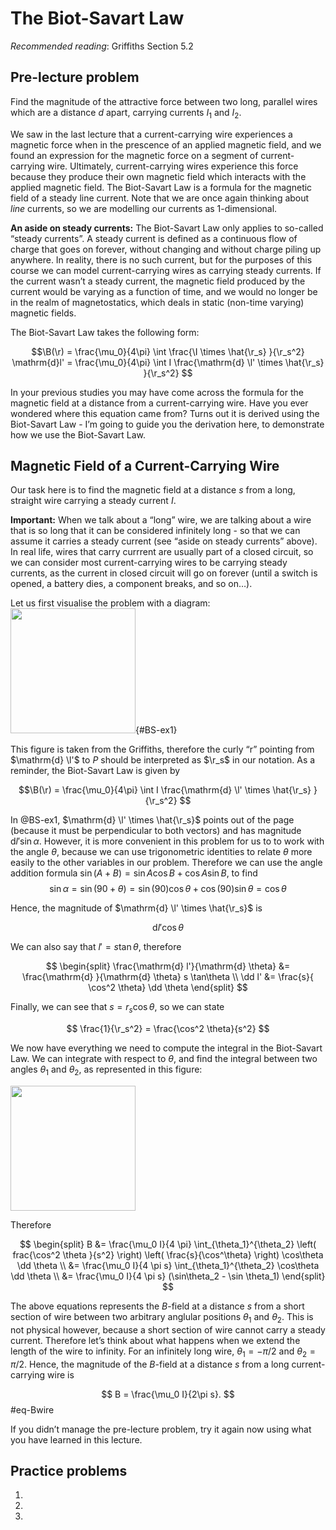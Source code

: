 
# The Biot-Savart Law

*Recommended reading*: Griffiths Section 5.2

## Pre-lecture problem 

Find the magnitude of the attractive force between two long, parallel wires which are a distance $d$ apart, carrying currents $I_1$ and $I_2$. 

We saw in the last lecture that a  current-carrying wire experiences a magnetic force when in the prescence of an applied magnetic field, and we found an expression for the magnetic force on a segment of current-carrying wire. Ultimately, current-carrying wires experience this force because they produce their own magnetic field which interacts with the applied magnetic field. The Biot-Savart Law is a formula for the magnetic field of a steady line current. Note that we are once again thinking about *line* currents, so we are modelling our currents as 1-dimensional.  

**An aside on steady currents:**
The Biot-Savart Law only applies to so-called "steady currents". A steady current is defined as a continuous flow of charge that goes on forever, without changing and without charge piling up anywhere. In reality, there is no such current, but for the purposes of this course we can model current-carrying wires as carrying steady currents. If the current wasn't a steady current, the magnetic field produced by the current would be varying as a function of time, and we would no longer be in the realm of magnetostatics, which deals in static (non-time varying) magnetic fields. 

The Biot-Savart Law takes the following form:

$$\B(\r) = \frac{\mu_0}{4\pi} \int \frac{\I \times \hat{\r_s} }{\r_s^2} \mathrm{d}l' =  \frac{\mu_0}{4\pi} \int I \frac{\mathrm{d} \l' \times \hat{\r_s} }{\r_s^2} $$

In your previous studies you may have come across the formula for the magnetic field at a distance from a current-carrying wire. Have you ever wondered where this equation came from? Turns out it is derived using the Biot-Savart Law - I'm going to guide you the derivation here, to demonstrate how we use the Biot-Savart Law. 

## Magnetic Field of a Current-Carrying Wire

Our task here is to find the magnetic field at a distance $s$ from a long, straight wire carrying a steady current $I$. 

**Important:** When we talk about a "long" wire, we are talking about a wire that is so long that it can be considered infinitely long - so that we can assume it carries a steady current (see "aside on steady currents" above). In real life, wires that carry currrent are usually part of a closed circuit, so we can consider most current-carrying wires to be carrying steady currents, as the current in closed circuit will go on forever (until a switch is opened, a battery dies, a component breaks, and so on...). 

Let us first visualise the problem with a diagram: 
![](Figures/BS-example-1.png){width=200}{#BS-ex1}

This figure is taken from the Griffiths, therefore the curly "r" pointing from $\mathrm{d} \l'$ to $P$ should be interpreted as $\r_s$ in our notation. As a reminder, the Biot-Savart Law is given by

$$\B(\r) =  \frac{\mu_0}{4\pi} \int I \frac{\mathrm{d} \l' \times \hat{\r_s} }{\r_s^2} $$

In @BS-ex1,  $\mathrm{d} \l' \times \hat{\r_s}$ points out of the page (because it must be perpendicular to both vectors) and has magnitude $\mathrm{d} l' \sin\alpha$. However, it is more convenient in this problem for us to to work with the angle $\theta$, because we can use trigonometric identities to relate $\theta$ more easily to the other variables in our problem. Therefore we can use the angle addition formula $\sin(A + B) = \sin A \cos B + \cos A \sin B$, to find
$$ \sin\alpha = \sin(90 + \theta) = \sin(90)\cos\theta + \cos(90)\sin\theta = \cos\theta $$

Hence, the magnitude of $\mathrm{d} \l' \times \hat{\r_s}$ is

$$ \mathrm{d} l' \cos\theta $$ 

We can also say that $l' = s \tan\theta$, therefore

$$ \begin{split} 
\frac{\mathrm{d} l'}{\mathrm{d} \theta} &=  \frac{\mathrm{d} }{\mathrm{d} \theta} s \tan\theta \\
\dd l' &=  \frac{s}{ \cos^2 \theta} \dd \theta
\end{split}
$$ 

Finally, we can see that $s = r_s \cos \theta$, so we can state

$$ \frac{1}{\r_s^2} = \frac{\cos^2 \theta}{s^2} $$

We now have everything we need to compute the integral in the Biot-Savart Law. We  can integrate with respect to $\theta$, and find the integral between two angles $\theta_1$ and $\theta_2$, as represented in this figure:

![](Figures/BS-example-2.png){width=200}

Therefore

$$ \begin{split} 
B &= \frac{\mu_0 I}{4 \pi} \int_{\theta_1}^{\theta_2} \left( frac{\cos^2 \theta }{s^2} \right) \left( \frac{s}{\cos^\theta} \right) \cos\theta \dd \theta   \\
 &= \frac{\mu_0 I}{4 \pi s} \int_{\theta_1}^{\theta_2}  \cos\theta \dd \theta \\
 &= \frac{\mu_0 I}{4 \pi s} (\sin\theta_2 - \sin \theta_1) 
\end{split}
$$ 

The above equations represents the $B$-field at a distance $s$ from a short section of wire between two arbitrary anglular positions $\theta_1$ and $\theta_2$. This is not physical however, because a short section of wire cannot carry a steady current. Therefore let's think about what happens when we extend the length of the wire to infinity. For an infinitely long wire, $\theta_1 = -\pi/2$ and $\theta_2 = \pi/2$. Hence,  the magnitude of the $B$-field at a distance $s$ from a long current-carrying wire is 

$$ B = \frac{\mu_0 I}{2\pi s}. $$#eq-Bwire

If you didn't manage the pre-lecture problem, try it again now using what you have learned in this lecture.  

<!--
Add in:
surface and volume currents?
dipoles? (as stipulated in the Core Physics spreadsheet)
--> 
## Practice problems

1)

2)

3) 
